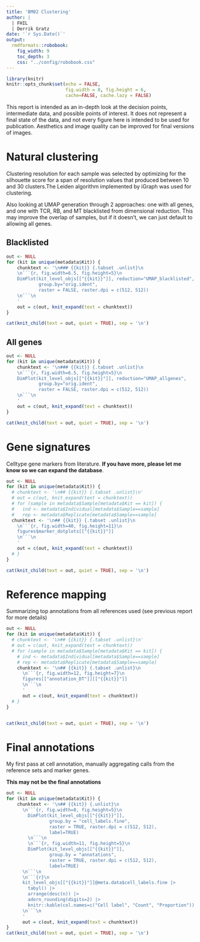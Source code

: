 ```yaml
---
title: 'BM02 Clustering'
author: |
  | FHIL
  | Derrik Gratz
date: '`r Sys.Date()`'
output: 
  rmdformats::robobook:
    fig_width: 9
    toc_depth: 3
    css: "../config/robobook.css"
---
```


```r
library(knitr)
knitr::opts_chunk$set(echo = FALSE,
                      fig.width = 8, fig.height = 6,
                      cache=FALSE, cache.lazy = FALSE) 
```

This report is intended as an in-depth look at the decision points, intermediate data, and possible points of interest. 
It does not represent a final state of the data, and not every figure here is intended to be used for publication. 
Aesthetics and image quality can be improved for final versions of images.

# Natural clustering {.tabset}

Clustering resolution for each sample was selected by optimizing for the silhouette score for a span of resolution values that
produced between 10 and 30 clusters.The Leiden algorithm implemented by iGraph was used for clustering.

Also looking at UMAP generation through 2 approaches: one with all genes, and one with
TCR, RB, and MT blacklisted from dimensional reduction. This may improve the overlap of samples,
but if it doesn't, we can just default to allowing all genes.

## Blacklisted {.tabset}

```r
out <- NULL
for (kit in unique(metadata$Kit)) {
    chunktext <- '\n### {{kit}} {.tabset .unlist}\n
    \n```{r, fig.width=6.5, fig.height=5}\n
    DimPlot(kit_level_objs[["{{kit}}"]], reduction="UMAP_blacklisted",
            group.by="orig.ident",
            raster = FALSE, raster.dpi = c(512, 512))
    \n```\n
    '
    out = c(out, knit_expand(text = chunktext))
}

cat(knit_child(text = out, quiet = TRUE), sep = '\n')
```

## All genes {.tabset}

```r
out <- NULL
for (kit in unique(metadata$Kit)) {
    chunktext <- '\n### {{kit}} {.tabset .unlist}\n
    \n```{r, fig.width=6.5, fig.height=5}\n
    DimPlot(kit_level_objs[["{{kit}}"]], reduction="UMAP_allgenes",
            group.by="orig.ident",
            raster = FALSE, raster.dpi = c(512, 512))
    \n```\n
    '
    out = c(out, knit_expand(text = chunktext))
}

cat(knit_child(text = out, quiet = TRUE), sep = '\n')
```

# Gene signatures {.tabset}

Celltype gene markers from literature. **If you have more, please let me know so we can expand the database**. 

```r
out <- NULL
for (kit in unique(metadata$Kit)) {
  # chunktext <- '\n## {{kit}} {.tabset .unlist}\n'
  # out = c(out, knit_expand(text = chunktext))
  # for (sample in metadata$Sample[metadata$Kit == kit]) {
  #   ind <- metadata$Individual[metadata$Sample==sample]
  #   rep <- metadata$Replicate[metadata$Sample==sample]
  chunktext <- '\n## {{kit}} {.tabset .unlist}\n
    \n```{r, fig.width=40, fig.height=11}\n
    figures$marker_dotplots[["{{kit}}"]]
    \n```\n
    '
    out = c(out, knit_expand(text = chunktext))
  # }
}

cat(knit_child(text = out, quiet = TRUE), sep = '\n')
```

# Reference mapping {.tabset}

Summarizing top annotations from all references used (see previous report for more details)

```r
out <- NULL
for (kit in unique(metadata$Kit)) {
  # chunktext <- '\n## {{kit}} {.tabset .unlist}\n'
  # out = c(out, knit_expand(text = chunktext))
  # for (sample in metadata$Sample[metadata$Kit == kit]) {
    # ind <- metadata$Individual[metadata$Sample==sample]
    # rep <- metadata$Replicate[metadata$Sample==sample]
    chunktext <- '\n## {{kit}} {.tabset .unlist}\n
      \n```{r, fig.width=12, fig.height=7}\n
      figures[["annotation_DT"]][["{{kit}}"]]
      \n```\n
      '
      out = c(out, knit_expand(text = chunktext))
  # }
}


cat(knit_child(text = out, quiet = TRUE), sep = '\n')
```

# Final annotations {.tabset}

My first pass at cell annotation, manually aggregating calls from the reference sets and marker genes.

**This may not be the final annotations**

```r
out <- NULL
for (kit in unique(metadata$Kit)) {
    chunktext <- '\n## {{kit}} {.unlist}\n
      \n```{r, fig.width=8, fig.height=5}\n
        DimPlot(kit_level_objs[["{{kit}}"]],
                group.by = "cell_labels.fine",
                raster = TRUE, raster.dpi = c(512, 512),
                label=TRUE)
        \n```\n
        \n```{r, fig.width=11, fig.height=5}\n
        DimPlot(kit_level_objs[["{{kit}}"]],
                group.by = "annotations",
                raster = TRUE, raster.dpi = c(512, 512),
                label=TRUE)
      \n```\n
      \n```{r}\n
      kit_level_objs[["{{kit}}"]]@meta.data$cell_labels.fine |> 
        tabyl() |> 
        arrange(desc(n)) |>
        adorn_rounding(digits=2) |>
        knitr::kable(col.names=c("Cell label", "Count", "Proportion"))
      \n```\n
      '
      out = c(out, knit_expand(text = chunktext))
}
cat(knit_child(text = out, quiet = TRUE), sep = '\n')
```
